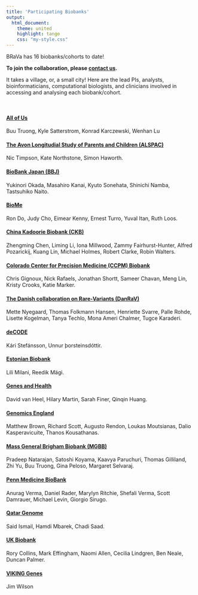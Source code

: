 ```yaml
---
title: 'Participating Biobanks'
output: 
  html_document:
    theme: united
    highlight: tango
    css: "my-style.css"
---
```


BRaVa has 16 biobanks/cohorts to date! 

__To join the collaboration, please [contact us](mailto:bravaconsortium@gmail.com).__

It takes a village, or, a small city! Here are the lead PIs, analysts, bioinformaticians, computational biologists, and clinicians involved in accessing and analysing each biobank/cohort.

<br>

<div class="well">

#### [All of Us](https://allofus.nih.gov/)
Buu Truong, Kyle Satterstrom, Konrad Karczewski, Wenhan Lu

#### [The Avon Longitudial Study of Parents and Children (ALSPAC)](http://www.bristol.ac.uk/alspac/)
Nic Timpson, Kate Northstone, Simon Haworth.

#### [BioBank Japan (BBJ)](https://biobankjp.org/en/)
Yukinori Okada, Masahiro Kanai, Kyuto Sonehata, Shinichi Namba, Tastsuhiko Naito.

#### [BioMe](https://icahn.mssm.edu/research/ipm/programs/biome-biobank)
Ron Do, Judy Cho, Eimear Kenny, Ernest Turro, Yuval Itan, Ruth Loos.

#### [China Kadoorie Biobank (CKB)](https://www.ckbiobank.org/site/)
Zhengming Chen, Liming Li, Iona Millwood, Zammy Fairhurst-Hunter, Alfred Pozarickij, Kuang Lin, Michael Holmes, Robert Clarke, Robin Walters.

#### [Colorado Center for Precision Medicine (CCPM) Biobank](https://medschool.cuanschutz.edu/cobiobank)
Chris Gignoux, Nick Rafaels, Jonathan Shortt, Sameer Chavan, Meng Lin, Kristy Crooks, Katie Marker.

#### [The Danish collaboration on Rare-Variants (DanRaV)](https://ikm.ku.dk)
Mette Nyegaard, Thomas Folkmann Hansen, Henriette Svarre, Palle Rohde, Lisette Kogelman, Tanya Techlo, Mona Ameri Chalmer, Tugce Karaderi.

#### [deCODE](https://www.decode.com/)
Kári Stefánsson, Unnur þorsteinsdóttir.

#### [Estonian Biobank](https://genomics.ut.ee/en/content/estonian-biobank)
Lili Milani, Reedik Mägi.

#### [Genes and Health](https://www.genesandhealth.org/)
David van Heel, Hilary Martin, Sarah Finer, Qinqin Huang.

#### [Genomics England](https://www.genomicsengland.co.uk/)
Matthew Brown, Richard Scott, Augusto Rendon, Loukas Moutsianas, Dalio Kasperavicuite, Thanos Kousathanas.

#### [Mass General Brigham Biobank (MGBB)](https://biobank.massgeneralbrigham.org/)
Pradeep Natarajan, Satoshi Koyama, Kaavya Paruchuri, Thomas Gilliland, Zhi Yu, Buu Truong, Gina Peloso, Margaret Selvaraj.

#### [Penn Medicine BioBank](https://pmbb.med.upenn.edu/)
Anurag Verma, Daniel Rader,  Marylyn Ritchie, Shefali Verma, Scott Damrauer, Michael Levin, Giorgio Sirugo.

#### [Qatar Genome](https://www.qatargenome.org.qa/)
Said Ismail, Hamdi Mbarek, Chadi Saad.

#### [UK Biobank](https://www.ukbiobank.ac.uk/)
Rory Collins, Mark Effingham, Naomi Allen, Cecilia Lindgren, Ben Neale, Duncan Palmer.

#### [VIKING Genes](https://www.ed.ac.uk/viking)
Jim Wilson

</div>
